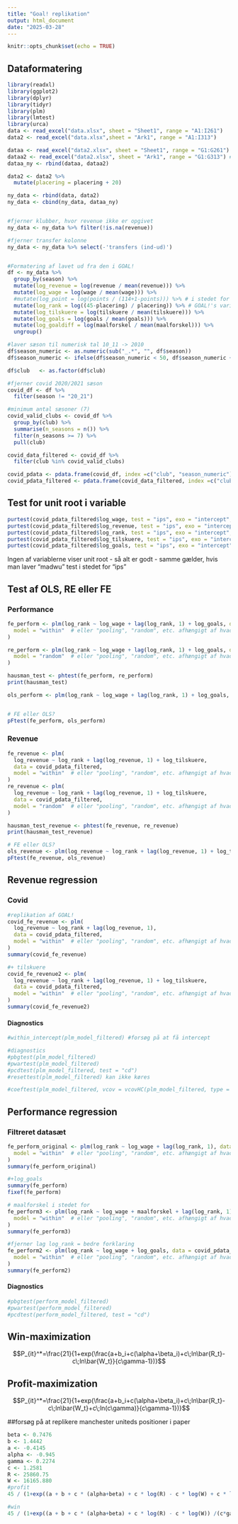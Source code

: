 ```yaml
---
title: "Goal! replikation"
output: html_document
date: "2025-03-28"
---
```


```r
knitr::opts_chunk$set(echo = TRUE)
```

## Dataformatering
```r
library(readxl)
library(ggplot2)
library(dplyr)
library(tidyr)
library(plm)
library(lmtest)
library(urca)
data <- read_excel("data.xlsx", sheet = "Sheet1", range = "A1:I261")
data2 <- read_excel("data.xlsx",sheet = "Ark1", range = "A1:I313")

dataa <- read_excel("data2.xlsx", sheet = "Sheet1", range = "G1:G261") #målforskel
dataa2 <- read_excel("data2.xlsx", sheet = "Ark1", range = "G1:G313") #målforskel
dataa_ny <- rbind(dataa, dataa2)

data2 <- data2 %>%
  mutate(placering = placering + 20)

ny_data <- rbind(data, data2)
ny_data <- cbind(ny_data, dataa_ny)


#fjerner klubber, hvor revenue ikke er opgivet
ny_data <- ny_data %>% filter(!is.na(revenue))

#fjerner transfer kolonne
ny_data <- ny_data %>% select(-'transfers (ind-ud)')


#Formatering af lavet ud fra den i GOAL!
df <- ny_data %>%
  group_by(season) %>%
  mutate(log_revenue = log(revenue / mean(revenue))) %>% 
  mutate(log_wage = log(wage / mean(wage))) %>%
  #mutate(log_point = log(points / (114+1-points))) %>% # i stedet for placering anvendes point, der plusses med 1 for at undgå division med 0 (selvom ingen klubber har fået 114 eller 0 point i PL nogensinde, men sikrer sig mod, hvis det skulle ske og kode/metode skal genanvendes til det)
  mutate(log_rank = log((45-placering) / placering)) %>% # GOAL!'s variable for præstation
  mutate(log_tilskuere = log(tilskuere / mean(tilskuere))) %>%
  mutate(log_goals = log(goals / mean(goals))) %>%
  mutate(log_goaldiff = log(maalforskel / mean(maalforskel))) %>%
  ungroup()

#laver sæson til numerisk tal 10_11 -> 2010
df$season_numeric <- as.numeric(sub("_.*", "", df$season))
df$season_numeric <- ifelse(df$season_numeric < 50, df$season_numeric + 2000, df$season_numeric + 1900)

df$club   <- as.factor(df$club)

#fjerner covid 2020/2021 sæson
covid_df <- df %>%
  filter(season != "20_21")

#minimum antal sæsoner (7)
covid_valid_clubs <- covid_df %>%
  group_by(club) %>%
  summarise(n_seasons = n()) %>%
  filter(n_seasons >= 7) %>% 
  pull(club)

covid_data_filtered <- covid_df %>%
  filter(club %in% covid_valid_clubs)

covid_pdata <- pdata.frame(covid_df, index =c("club", "season_numeric"))
covid_pdata_filtered <- pdata.frame(covid_data_filtered, index =c("club", "season_numeric"))
```


## Test for unit root i variable
```r
purtest(covid_pdata_filtered$log_wage, test = "ips", exo = "intercept", lags = 1)
purtest(covid_pdata_filtered$log_revenue, test = "ips", exo = "intercept", lags = 1)
purtest(covid_pdata_filtered$log_rank, test = "ips", exo = "intercept", lags = 1)
purtest(covid_pdata_filtered$log_tilskuere, test = "ips", exo = "intercept", lags = 1)
purtest(covid_pdata_filtered$log_goals, test = "ips", exo = "intercept", lags = 1)
```
Ingen af variablerne viser unit root - så alt er godt - samme gælder, hvis man laver "madwu" test i stedet for "ips"

## Test af OLS, RE eller FE
### Performance
```r
fe_perform <- plm(log_rank ~ log_wage + lag(log_rank, 1) + log_goals, data = covid_pdata_filtered,
  model = "within"  # eller "pooling", "random", etc. afhængigt af hvad du laver
)

re_perform <- plm(log_rank ~ log_wage + lag(log_rank, 1) + log_goals, data = covid_pdata_filtered,
  model = "random"  # eller "pooling", "random", etc. afhængigt af hvad du laver
)

hausman_test <- phtest(fe_perform, re_perform)
print(hausman_test)

ols_perform <- plm(log_rank ~ log_wage + lag(log_rank, 1) + log_goals, data = covid_pdata_filtered, model = "pooling")


# FE eller OLS?
pFtest(fe_perform, ols_perform)
```

### Revenue
```r
fe_revenue <- plm(
  log_revenue ~ log_rank + lag(log_revenue, 1) + log_tilskuere,
  data = covid_pdata_filtered,
  model = "within"  # eller "pooling", "random", etc. afhængigt af hvad du laver
)
re_revenue <- plm(
  log_revenue ~ log_rank + lag(log_revenue, 1) + log_tilskuere,
  data = covid_pdata_filtered,
  model = "random"  # eller "pooling", "random", etc. afhængigt af hvad du laver
)

hausman_test_revenue <- phtest(fe_revenue, re_revenue)
print(hausman_test_revenue)

# FE eller OLS?
ols_revenue <- plm(log_revenue ~ log_rank + lag(log_revenue, 1) + log_tilskuere, data = covid_pdata_filtered, model = "pooling")
pFtest(fe_revenue, ols_revenue)

```


## Revenue regression
### Covid
```r
#replikation af GOAL!
covid_fe_revenue <- plm(
  log_revenue ~ log_rank + lag(log_revenue, 1),
  data = covid_pdata_filtered,
  model = "within"  # eller "pooling", "random", etc. afhængigt af hvad du laver
)
summary(covid_fe_revenue)

#+ tilskuere
covid_fe_revenue2 <- plm(
  log_revenue ~ log_rank + lag(log_revenue, 1) + log_tilskuere,
  data = covid_pdata_filtered,
  model = "within"  # eller "pooling", "random", etc. afhængigt af hvad du laver
)
summary(covid_fe_revenue2)
```

#### Diagnostics
```r
#within_intercept(plm_model_filtered) #forsøg på at få intercept

#diagnostics
#pbgtest(plm_model_filtered)
#pwartest(plm_model_filtered)
#pcdtest(plm_model_filtered, test = "cd")
#resettest(plm_model_filtered) kan ikke køres

#coeftest(plm_model_filtered, vcov = vcovHC(plm_model_filtered, type = "HC1", cluster = "group"))
```

## Performance regression
### Filtreret datasæt
```r
fe_perform_original <- plm(log_rank ~ log_wage + lag(log_rank, 1), data = covid_pdata_filtered,
  model = "within"  # eller "pooling", "random", etc. afhængigt af hvad du laver
)
summary(fe_perform_original)

#+log_goals
summary(fe_perform)
fixef(fe_perform)

# maalforskel i stedet for 
fe_perform3 <- plm(log_rank ~ log_wage + maalforskel + lag(log_rank, 1), data = covid_pdata_filtered,
  model = "within"  # eller "pooling", "random", etc. afhængigt af hvad du laver
)
summary(fe_perform3)

#fjerner lag log_rank = bedre forklaring
fe_perform2 <- plm(log_rank ~ log_wage + log_goals, data = covid_pdata_filtered,
  model = "within"  # eller "pooling", "random", etc. afhængigt af hvad du laver
)
summary(fe_perform2)
```
#### Diagnostics
```r
#pbgtest(perform_model_filtered)
#pwartest(perform_model_filtered)
#pcdtest(perform_model_filtered, test = "cd")
```


## Win-maximization
$$P_{it}^*=\frac{21}{1+exp(\frac{a+b_i+c(\alpha+\beta_i)+c\;ln\bar{R_t}-c\;ln\bar{W_t}}{c\gamma-1})}$$

## Profit-maximization
$$P_{it}^*=\frac{21}{1+exp(\frac{a+b_i+c(\alpha+\beta_i)+c\;ln\bar{R_t}-c\;ln\bar{W_t}+c\;ln(c\gamma)}{c\gamma-1})}$$

##forsøg på at replikere manchester uniteds positioner i paper
```r
beta <- 0.7476
b <- 1.4442
a <- -0.4145
alpha <- -0.945
gamma <- 0.2274
c <- 1.2581
R <- 25860.75
W <- 16165.880
#profit
45 / (1+exp((a + b + c * (alpha+beta) + c * log(R) - c * log(W) + c * log(c*gamma) ) / (c*gamma -1) ))

#win
45 / (1+exp((a + b + c * (alpha+beta) + c * log(R) - c * log(W)) /(c*gamma -1) ))
```


